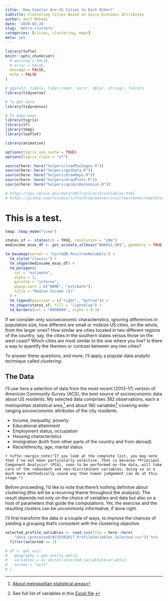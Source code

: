 ---
title: 'How Similar Are US Cities to Each Other?'
subtitle: Clustering Cities Based on Socio-Economic Attributes
author: Asif Mehedi
date: '2019-03-24'
slug: 'metro-clusters'
categories: [cities, clustering, maps]
meta: yes
---

```{r setup, include=FALSE}
library(tufte)
knitr::opts_chunk$set(
  # warning = FALSE,
  # error = FALSE,
  message = FALSE,
  echo = FALSE
)

# ggplot2, tibble, tidyr,readr, purrr, dplyr, stringr, forcats
library(tidyverse)

# To get data
library(tidycensus)

# To make maps
library(tigris)
library(sf)
library(tmap)
library(leaflet)

library(animation)

options(tigris_use_cache = TRUE)
options(tigris_class = "sf")

source(here::here("helpers/loadPackages.R"))
source(here::here("helpers/getData.R"))
source(here::here("helpers/drawMaps.R"))
source(here::here("helpers/drawPlots.R"))
source(here::here("helpers/apiAcsDecennial.R"))

# https://api.census.gov/data/2017/acs/acs5/variables.html
# https://github.com/rstudio/tufte/blob/master/inst/rmarkdown/templates/tufte_html/skeleton/skeleton.Rmd
```


# This is a test.

```{r introfigure, fig.margin = TRUE, fig.cap="Median income in metropolitan statistical areas. Source: ACS 2013–17"}


tmap::tmap_mode("view")

states_sf <- states(cb = TRUE, resolution = "20m")
medincome_msas_df <- get_acsdata_allmsas("B06011_001", geometry = TRUE)

tm_basemap(server = "CartoDB.PositronNoLabels") +
  tm_style("classic") +
  tm_shape(medincome_msas_df) +
  tm_polygons(
    col = "estimate",
    alpha = 1,
    palette = "inferno",
    popup.vars = c("NAME", "estimate"),
    title = "Median Income ($)"
  ) +
  tm_legend(position = c("right", "bottom")) +
  tm_shape(states_sf, fill = "lightblue") +
  tm_borders(col = "#000000", alpha = 0.3)

```

If we consider only socioeconomic characteristics, ignoring differences in population size, how different are small or midsize US cities, on the whole, from the larger ones? How similar are cities located in two different regions of the country, say, the cities in the southern states versus those on the west coast? Which cities are most similar to the one where you live? Is there a way to quantify the likeness or contrast between any two cities?

To answer these questions, and more, I'll apply a popular data analytic technique called _clustering_.

<!-- How clustering can be useful. Gives us a framework -->
<!-- - Should the differences be taken into account when we consider city policies? If so, how?  -->


## The Data

I'll use here a selection of data from the most recent (2013–17) version of _American Community Survey_ (ACS), the best source of socioeconomic data about US residents. My selected data comprises 382 observations, each a metropolitan statistical area,^[[About metropolitan statistical areas](https://www.census.gov/programs-surveys/metro-micro/about.html)] and about 180 variables^[See full list of variables in this [Excel file](https://www.dropbox.com/s/1d35pt8jymp770n/ACS5YR2017_ProfileVariables_Selected.xlsx?dl=0).] covering wide-ranging socioeconomic attributes of the city residents.

- Income, inequality, poverty
- Educational attainment
- Employment status, occupation
- Housing characteristics
- Immigration (both from other parts of the country and from abroad)
- Race/ethnicity, age, marital status

`r tufte::margin_note("If you look at the complete list, you may note that I've not been particularly selective. That is because *Principal Component Analysis* (PCA), soon to be performed on the data, will take care of the redundant and non-discriminant variables, doing so in a much more methodically sound way than human judgement can do at this stage.")`


Before proceeding, I'd like to note that there's nothing definitve about clustering (this will be a recurring theme throughout the analysis). The result depends not only on the choice of variables and data but also on a host of parameters that guide the computations. Yet, the exercise and the resulting clusters can be uncommonly informative, if done right.

<!-- relative numbers, not absolute -->


I'll first transform the data in a couple of ways, to improve the chances of yielding a grouping that's consistent with the clustering objective.


```{r include=FALSE}
selected_profile_variables <- read_csv(file = here::here(
    "data_/processed/ACS5YR2017_ProfileVariables_Selected.csv")) %>%
  filter(selected == 1)

# df <- get_acs(
#   geography = geo_entity_metro,
#   variables = as.vector(selected_variables$variable),
#   survey = "acs5"
# )
```


